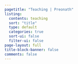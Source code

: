 ```yaml
---
pagetitle: "Teaching | Preonath"
listing:
  contents: teaching 
  sort: "title"
  type: default
  categories: true
  sort-ui: false
  filter-ui: false
page-layout: full
title-block-banner: false
comments: false
---
```

